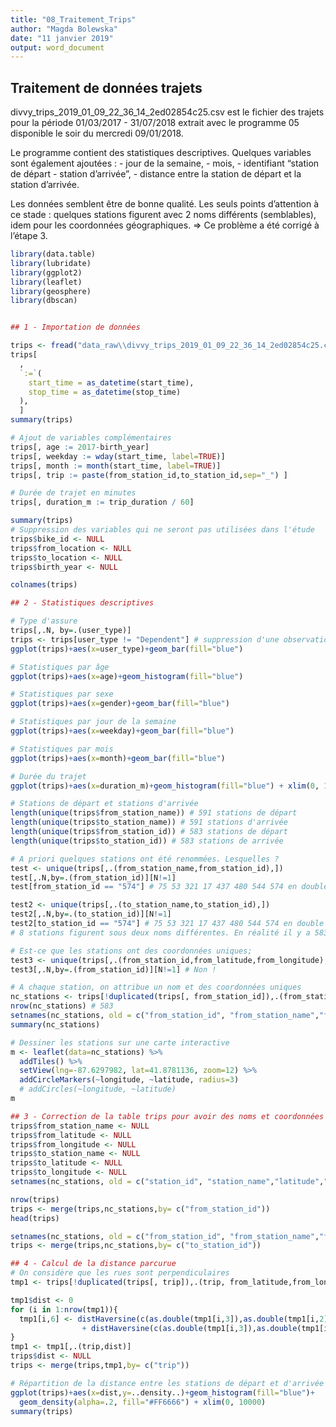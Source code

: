 ---
title: "08_Traitement_Trips"
author: "Magda Bolewska"
date: "11 janvier 2019"
output: word_document
---

## Traitement de données trajets
divvy_trips_2019_01_09_22_36_14_2ed02854c25.csv est le fichier des trajets pour la période 01/03/2017 - 31/07/2018 extrait avec le programme 05 disponible le soir du mercredi 09/01/2018.

Le programme contient des statistiques descriptives. Quelques variables sont également ajoutées : 
- jour de la semaine, 
- mois, 
- identifiant "station de départ - station d'arrivée", 
- distance entre la station de départ et la station d'arrivée.

Les données semblent être de bonne qualité. Les seuls points d'attention à ce stade : quelques stations figurent avec 2 noms différents (semblables), idem pour les coordonnées géographiques.
=> Ce problème a été corrigé à l'étape 3.


```{r donnees}
library(data.table)
library(lubridate)
library(ggplot2)
library(leaflet)
library(geosphere)
library(dbscan)


## 1 - Importation de données

trips <- fread("data_raw\\divvy_trips_2019_01_09_22_36_14_2ed02854c25.csv", na.strings = c(""))
trips[
  , 
  `:=`(
    start_time = as_datetime(start_time),
    stop_time = as_datetime(stop_time)
  ), 
  ]
summary(trips)

# Ajout de variables complémentaires
trips[, age := 2017-birth_year]
trips[, weekday := wday(start_time, label=TRUE)]
trips[, month := month(start_time, label=TRUE)]
trips[, trip := paste(from_station_id,to_station_id,sep="_") ]

# Durée de trajet en minutes
trips[, duration_m := trip_duration / 60]

summary(trips)
# Suppression des variables qui ne seront pas utilisées dans l'étude
trips$bike_id <- NULL
trips$from_location <- NULL
trips$to_location <- NULL
trips$birth_year <- NULL

colnames(trips)
```


```{r analyse_par_variable}
## 2 - Statistiques descriptives

# Type d'assure
trips[,.N, by=.(user_type)] 
trips <- trips[user_type != "Dependent"] # suppression d'une observation
ggplot(trips)+aes(x=user_type)+geom_bar(fill="blue")

# Statistiques par âge
ggplot(trips)+aes(x=age)+geom_histogram(fill="blue")

# Statistiques par sexe
ggplot(trips)+aes(x=gender)+geom_bar(fill="blue")

# Statistiques par jour de la semaine
ggplot(trips)+aes(x=weekday)+geom_bar(fill="blue")

# Statistiques par mois
ggplot(trips)+aes(x=month)+geom_bar(fill="blue")

# Durée du trajet
ggplot(trips)+aes(x=duration_m)+geom_histogram(fill="blue") + xlim(0, 180) 
```

```{r depart_arrivee}
# Stations de départ et stations d'arrivée
length(unique(trips$from_station_name)) # 591 stations de départ
length(unique(trips$to_station_name)) # 591 stations d'arrivée
length(unique(trips$from_station_id)) # 583 stations de départ
length(unique(trips$to_station_id)) # 583 stations de arrivée

# A priori quelques stations ont été renommées. Lesquelles ?
test <- unique(trips[,.(from_station_name,from_station_id),])
test[,.N,by=.(from_station_id)][N!=1]
test[from_station_id == "574"] # 75 53 321 17 437 480 544 574 en double

test2 <- unique(trips[,.(to_station_name,to_station_id),])
test2[,.N,by=.(to_station_id)][N!=1]
test2[to_station_id == "574"] # 75 53 321 17 437 480 544 574 en double
# 8 stations figurent sous deux noms différentes. En réalité il y a 583 stations

# Est-ce que les stations ont des coordonnées uniques;
test3 <- unique(trips[,.(from_station_id,from_latitude,from_longitude),])
test3[,.N,by=.(from_station_id)][N!=1] # Non !

# A chaque station, on attribue un nom et des coordonnées uniques
nc_stations <- trips[!duplicated(trips[, from_station_id]),.(from_station_id,from_station_name,from_latitude,from_longitude) ]
nrow(nc_stations) # 583
setnames(nc_stations, old = c("from_station_id", "from_station_name","from_latitude","from_longitude"), new = c("station_id", "station_name","latitude","longitude"))
summary(nc_stations)

# Dessiner les stations sur une carte interactive
m <- leaflet(data=nc_stations) %>%
  addTiles() %>%
  setView(lng=-87.6297982, lat=41.8781136, zoom=12) %>%
  addCircleMarkers(~longitude, ~latitude, radius=3)
  # addCircles(~longitude, ~latitude)
m
```


```{r ajustement}
## 3 - Correction de la table trips pour avoir des noms et coordonnées uniques
trips$from_station_name <- NULL
trips$from_latitude <- NULL
trips$from_longitude <- NULL
trips$to_station_name <- NULL
trips$to_latitude <- NULL
trips$to_longitude <- NULL
setnames(nc_stations, old = c("station_id", "station_name","latitude","longitude"), new = c("from_station_id","from_station_name","from_latitude","from_longitude"))

nrow(trips)
trips <- merge(trips,nc_stations,by= c("from_station_id"))
head(trips)

setnames(nc_stations, old = c("from_station_id", "from_station_name","from_latitude","from_longitude"), new = c("to_station_id", "to_station_name","to_latitude","to_longitude"))
trips <- merge(trips,nc_stations,by= c("to_station_id"))
```


```{r distance}
## 4 - Calcul de la distance parcurue
# On considère que les rues sont perpendiculaires
tmp1 <- trips[!duplicated(trips[, trip]),.(trip, from_latitude,from_longitude,to_latitude,to_longitude) ]

tmp1$dist <- 0
for (i in 1:nrow(tmp1)){
  tmp1[i,6] <- distHaversine(c(as.double(tmp1[i,3]),as.double(tmp1[i,2])),c(as.double(tmp1[i,3]),as.double(tmp1[i,4])))
                + distHaversine(c(as.double(tmp1[i,3]),as.double(tmp1[i,4])),c(as.double(tmp1[i,5]),as.double(tmp1[i,4])))
}
tmp1 <- tmp1[,.(trip,dist)] 
trips$dist <- NULL
trips <- merge(trips,tmp1,by= c("trip"))

# Répartition de la distance entre les stations de départ et d'arrivée
ggplot(trips)+aes(x=dist,y=..density..)+geom_histogram(fill="blue")+ 
  geom_density(alpha=.2, fill="#FF6666") + xlim(0, 10000)
summary(trips)

```


